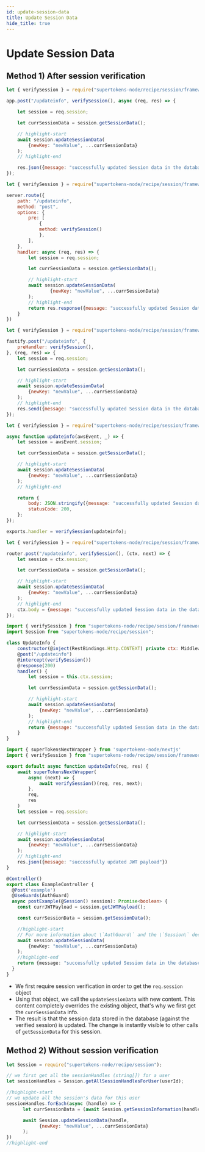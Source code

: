 ```yaml
---
id: update-session-data
title: Update Session Data
hide_title: true
---
```


<!-- COPY DOCS -->
<!-- ./session/common-customizations/sessions/update-session-data.mdx -->


# Update Session Data

## Method 1) After session verification

<BackendSDKTabs>
<TabItem value="nodejs">
<NodeJSFrameworkSubTabs>
<TabItem value="express">

```jsx
let { verifySession } = require("supertokens-node/recipe/session/framework/express");

app.post("/updateinfo", verifySession(), async (req, res) => {

    let session = req.session;

    let currSessionData = session.getSessionData();

    // highlight-start
    await session.updateSessionData(
        {newKey: "newValue", ...currSessionData}
    );
    // highlight-end

    res.json({message: "successfully updated Session data in the database"})
});
```
</TabItem>
<TabItem value="hapi">

```jsx
let { verifySession } = require("supertokens-node/recipe/session/framework/hapi");

server.route({
    path: "/updateinfo",
    method: "post",
    options: {
        pre: [
            {
            method: verifySession()
            },
        ],
    },
    handler: async (req, res) => {
        let session = req.session;

        let currSessionData = session.getSessionData();

        // highlight-start
        await session.updateSessionData(
                {newKey: "newValue", ...currSessionData}
        );
        // highlight-end
        return res.response({message: "successfully updated Session data in the database"}).code(200);
    }
})
```
</TabItem>
<TabItem value="fastify">

```jsx
let { verifySession } = require("supertokens-node/recipe/session/framework/fastify");

fastify.post("/updateinfo", {
    preHandler: verifySession(),
}, (req, res) => {
    let session = req.session;

    let currSessionData = session.getSessionData();

    // highlight-start
    await session.updateSessionData(
        {newKey: "newValue", ...currSessionData}
    );
    // highlight-end
    res.send({message: "successfully updated Session data in the database"});
});
```

</TabItem>
<TabItem value="awsLambda">

```jsx
let { verifySession } = require("supertokens-node/recipe/session/framework/awsLambda");

async function updateinfo(awsEvent, _) => {
    let session = awsEvent.session;

    let currSessionData = session.getSessionData();

    // highlight-start
    await session.updateSessionData(
        {newKey: "newValue", ...currSessionData}
    );
    // highlight-end

    return {
        body: JSON.stringify({message: "successfully updated Session data in the database"}),
        statusCode: 200,
    };
});

exports.handler = verifySession(updateinfo);

```

</TabItem>
<TabItem value="koa">

```jsx
let { verifySession } = require("supertokens-node/recipe/session/framework/koa");

router.post("/updateinfo", verifySession(), (ctx, next) => {
    let session = ctx.session;

    let currSessionData = session.getSessionData();

    // highlight-start
    await session.updateSessionData(
        {newKey: "newValue", ...currSessionData}
    );
    // highlight-end
    ctx.body = {message: "successfully updated Session data in the database"};
});
```

</TabItem>
<TabItem value="loopback">

```jsx
import { verifySession } from "supertokens-node/recipe/session/framework/loopback";
import Session from "supertokens-node/recipe/session";

class UpdateInfo {
    constructor(@inject(RestBindings.Http.CONTEXT) private ctx: MiddlewareContext) {}
    @post("/updateinfo")
    @intercept(verifySession())
    @response(200)
    handler() {
        let session = this.ctx.session;

        let currSessionData = session.getSessionData();

        // highlight-start
        await session.updateSessionData(
            {newKey: "newValue", ...currSessionData}
        );
        // highlight-end
        return {message: "successfully updated Session data in the database"};
    }
}
```

</TabItem>
<TabItem value="nextjs">

```jsx
import { superTokensNextWrapper } from 'supertokens-node/nextjs'
import { verifySession } from "supertokens-node/recipe/session/framework/express";

export default async function updateInfo(req, res) {
    await superTokensNextWrapper(
        async (next) => {
            await verifySession()(req, res, next);
        },
        req,
        res
    )
    let session = req.session;

    let currSessionData = session.getSessionData();

    // highlight-start
    await session.updateSessionData(
        {newKey: "newValue", ...currSessionData}
    );
    // highlight-end
    res.json({message: "successfully updated JWT payload"})
}
```
</TabItem>
<TabItem value="nestjs">

```ts
@Controller()
export class ExampleController {
  @Post('example')
  @UseGuards(AuthGuard)
  async postExample(@Session() session): Promise<boolean> {
    const currJWTPayload = session.getJWTPayload();

    const currSessionData = session.getSessionData();

    //highlight-start
    // For more information about \`AuthGuard\` and the \`Session\` decorator please read our NestJS guide.
    await session.updateSessionData(
        {newKey: "newValue", ...currSessionData}
    );
    //highlight-end
    return {message: "successfully updated Session data in the database"};
  }
}
```
</TabItem>
</NodeJSFrameworkSubTabs>
</TabItem>
</BackendSDKTabs>

- We first require session verification in order to get the `req.session` object
- Using that object, we call the `updateSessionData` with new content. This content completely overrides the existing object, that's why we first get the `currSessionData` info.
- The result is that the session data stored in the database (against the verified session) is updated. The change is instantly visible to other calls of `getSessionData` for this session.


## Method 2) Without session verification

<BackendSDKTabs>
<TabItem value="nodejs">

```jsx
let Session = require("supertokens-node/recipe/session");

// we first get all the sessionHandles (string[]) for a user
let sessionHandles = Session.getAllSessionHandlesForUser(userId);

//highlight-start
// we update all the session's data for this user
sessionHandles.forEach(async (handle) => {
      let currSessionData = (await Session.getSessionInformation(handle)).sessionData;

      await Session.updateSessionData(handle, 
            {newKey: "newValue", ...currSessionData}
      );
})
//highlight-end
```
</TabItem>
</BackendSDKTabs>

